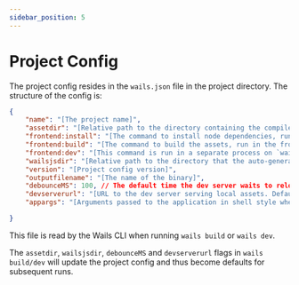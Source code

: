 ```yaml
---
sidebar_position: 5
---
```


# Project Config

The project config resides in the `wails.json` file in the project directory. The structure of the config is:

```json
{
    "name": "[The project name]",
	"assetdir": "[Relative path to the directory containing the compiled assets]",
	"frontend:install": "[The command to install node dependencies, run in the frontend directory - often `npm install`]",
	"frontend:build": "[The command to build the assets, run in the frontend directory - often `npm run build`]",
	"frontend:dev": "[This command is run in a separate process on `wails dev`. Useful for 3rd party watchers]",
    "wailsjsdir": "[Relative path to the directory that the auto-generated JS modules will be created]",
	"version": "[Project config version]",
	"outputfilename": "[The name of the binary]",
	"debounceMS": 100, // The default time the dev server waits to reload when it detects a vhange in assets
	"devserverurl": "[URL to the dev server serving local assets. Default: http://localhost:34115]",
	"appargs": "[Arguments passed to the application in shell style when in dev mode]"

}
```

This file is read by the Wails CLI when running `wails build` or `wails dev`.

The `assetdir`, `wailsjsdir`, `debounceMS` and `devserverurl` flags in `wails build/dev` will update the project config
and thus become defaults for subsequent runs.